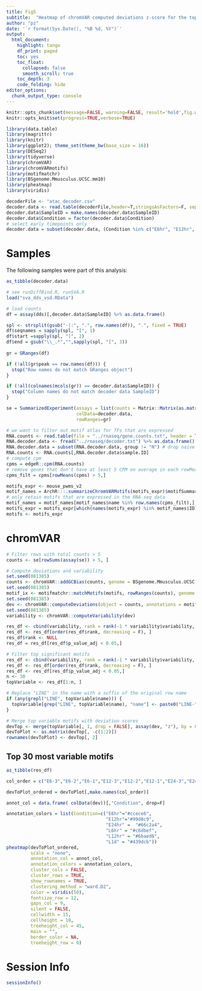 ```yaml
---
title: Fig5
subtitle:  "Heatmap of chromVAR computed deviations z-score for the top 30 most variable transcription factor (TF) motifs across TCRTAG tumor and infection at 6, 12, and 24h."
author: "pz"
date: '`r format(Sys.Date(), "%B %d, %Y")`'
output:
  html_document:
    highlight: tango
    df_print: paged
    toc: yes
    toc_float:
      collapsed: false
      smooth_scroll: true
    toc_depth: 3
    code_folding: hide
editor_options:
  chunk_output_type: console
---
```



```r
knitr::opts_chunk$set(message=FALSE, warning=FALSE, result='hold',fig.width=10,tidy=TRUE, cache=FALSE)
knitr::opts_knit$set(progress=TRUE,verbose=TRUE)
```

```r
library(data.table)
library(magrittr)
library(knitr)
library(ggplot2); theme_set(theme_bw(base_size = 16))
library(DESeq2)
library(tidyverse)
library(chromVAR)
library(chromVARmotifs)
library(motifmatchr)
library(BSgenome.Mmusculus.UCSC.mm10)
library(pheatmap)
library(viridis)
```



```r
decoderFile <- "atac_decoder.csv"
decoder.data <- read.table(decoderFile,header=T,stringsAsFactors=F, sep=",")
decoder.data$SampleID = make.names(decoder.data$SampleID)
decoder.data$Condition = factor(decoder.data$Condition)
# select early timepoints only
decoder.data = subset(decoder.data, (Condition %in% c("E6hr", "E12hr", "E24hr", "L6hr", "L12hr", "L1d")))
```

# Samples

The following samples were part of this analysis:

```r
as_tibble(decoder.data)
```

```r
# see runDiffBind.R, runSVA.R
load("sva_dds_vsd.RData")

# load counts
df = assay(dds)[,decoder.data$SampleID] %>% as.data.frame()

spl <- strsplit(gsub("-|:", ".", row.names(df)), ".", fixed = TRUE)
df$seqnames = sapply(spl, "[", 1)
df$start =sapply(spl, "[", 2)
df$end = gsub("\\_.*","",sapply(spl, "[", 3))
  
gr = GRanges(df)

if (!all(gr$peak == row.names(df))) {
  stop("Row names do not match GRanges object")
}

if (!all(colnames(mcols(gr)) == decoder.data$SampleID)) {
  stop("Column names do not match decoder data SampleID")
}

se = SummarizedExperiment(assays = list(counts = Matrix::Matrix(as.matrix(mcols(gr)))), 
                          colData=decoder.data, 
                          rowRanges=gr)
```

```r
# we want to filter out motif atlas for TFs that are expressed 
RNA.counts <- read.table(file = "../rnaseq/gene.counts.txt", header = TRUE, check.names=FALSE, row.names=1)
RNA.decoder.data <- fread("../rnaseq/decoder.txt") %>% as.data.frame()
RNA.decoder.data = subset(RNA.decoder.data, group != "N") # drop naive 
RNA.counts <- RNA.counts[,RNA.decoder.data$sample.ID]
# compute cpm 
cpms = edgeR::cpm(RNA.counts)
# remove genes that don't have at least 5 CPM on average in each rowMean
cpms_filt = cpms[rowMeans(cpms) > 5,]
```

```r
motifs_expr <- mouse_pwms_v2
motif_names = ArchR:::.summarizeChromVARMotifs(motifs_expr)$motifSummary %>% as.data.frame()
# only retain motifs that are expressed in the RNA-seq data
motif_names = motif_names[motif_names$name %in% row.names(cpms_filt),]
motifs_expr = motifs_expr[which(names(motifs_expr) %in% motif_names$ID)]
motifs <- motifs_expr
```

# chromVAR

```r
# Filter rows with total counts > 5
counts <- se[rowSums(assay(se)) > 5, ]

# Compute deviations and variability
set.seed(081385)
counts <- chromVAR::addGCBias(counts, genome = BSgenome.Mmusculus.UCSC.mm10)
set.seed(081385)
motif_ix <- motifmatchr::matchMotifs(motifs, rowRanges(counts), genome = BSgenome.Mmusculus.UCSC.mm10)
set.seed(081385)
dev <- chromVAR::computeDeviations(object = counts, annotations = motif_ix)
set.seed(081385)
variability <- chromVAR::computeVariability(dev)

res_df <- cbind(variability, rank = rank(-1 * variability$variability, ties.method = "random"))
res_df <- res_df[order(res_df$rank, decreasing = F), ]
res_df$rank <- NULL
res_df = res_df[res_df$p_value_adj < 0.05,]

# Filter top significant motifs
res_df <- cbind(variability, rank = rank(-1 * variability$variability, ties.method = "random"))
res_df <- res_df[order(res_df$rank, decreasing = F), ]
res_df <- res_df[res_df$p_value_adj < 0.05,]
n <- 30
topVariable <- res_df[1:n, ]

# Replace "LINE" in the name with a suffix of the original row name
if (any(grepl("LINE", topVariable$name))) {
  topVariable[grep("LINE", topVariable$name), "name"] <- paste0("LINE-", sapply(strsplit(gsub("_", "-", row.names(topVariable[grep("LINE", topVariable$name), ])), "-"), `[`, 4))
}

# Merge top variable motifs with deviation scores
devTop <- merge(topVariable[, 1, drop = FALSE], assay(dev, "z"), by = 0)
devToPlot <- as.matrix(devTop[, -c(1:2)])
rownames(devToPlot) <- devTop[, 2]
```

## Top 30 most variable motifs

```r
as_tibble(res_df)

col_order = c("E6-3","E6-2","E6-1","E12-3","E12-2","E12-1","E24-3","E24-2","E24-1","L6-3","L6-2","L6-1","L12-3", "L12-2", "L12-1", "L1d-3","L1d-2","L1d-1")

devToPlot_ordered = devToPlot[,make.names(col_order)]

annot_col = data.frame( colData(dev))[,"Condition", drop=F]

annotation_colors = list(Condition=c("E6hr"="#ccece6",
                                     "E12hr"="#99d8c9",
                                     "E24hr" =  "#66c2a4",
                                     "L6hr" = "#c6dbef",
                                     "L12hr" = "#6baed6",
                                     "L1d" = "#439dcb"))
pheatmap(devToPlot_ordered,
         scale = "none",
         annotation_col = annot_col,
         annotation_colors = annotation_colors,
         cluster_cols = FALSE,
         cluster_rows = TRUE,
         show_rownames = TRUE,
         clustering_method = "ward.D2",
         color = viridis(50),
         fontsize_row = 12,
         gaps_col = 9,
         silent = FALSE,
         cellwidth = 15,
         cellheight = 10,
         treeheight_col = 45,
         main = "",
         border_color = NA,
         treeheight_row = 0)
```



# Session Info
```r
sessionInfo()
```